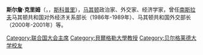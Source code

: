 {{expand|time=2013-10-01T06:00:47+00:00}}
{{refimprove|time=2013-10-01T06:00:47+00:00}}
'''斯尔詹·克里姆'''（'''{{lang-mk|Срѓан Керим}}'''，{{bd|1948年|12月12日}}，[[斯科普里|斯科普里]]），[[马其顿|马其顿]]政治家、外交家、经济学家，曾任[[南斯拉夫|南斯拉夫]]马其顿共和国对外经济关系部长（1986年-1989年）、马其顿共和国外交部长（2000年-2001年）等。 

{{Authority control}}
{{Europe-poli-bio-stub}}
{{DEFAULTSORT:Kerim, Srgjan}}
[[Category:联合国大会主席|Category:联合国大会主席]]
[[Category:貝爾格勒大學教授|Category:貝爾格勒大學教授]]
[[Category:贝尔格莱德大学校友|Category:贝尔格莱德大学校友]]